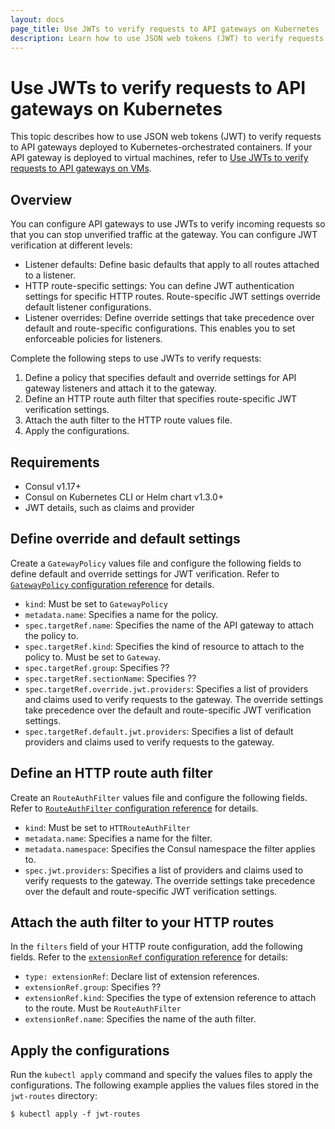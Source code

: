 ```yaml
---
layout: docs
page_title: Use JWTs to verify requests to API gateways on Kubernetes
description: Learn how to use JSON web tokens (JWT) to verify requests from external clients to listeners on an API gateway on Kubernetes-orchestrated networks.
---
```


# Use JWTs to verify requests to API gateways on Kubernetes

This topic describes how to use JSON web tokens (JWT) to verify requests to API gateways deployed to Kubernetes-orchestrated containers. If your API gateway is deployed to virtual machines, refer to [Use JWTs to verify requests to API gateways on VMs](/consu/docs/connect/gateways/api-gateway/secure-traffic/verify-jwts-vms).

## Overview
 
You can configure API gateways to use JWTs to verify incoming requests so that you can stop unverified traffic at the gateway. You can configure JWT verification at different levels:

- Listener defaults: Define basic defaults that apply to all routes attached to a listener.
- HTTP route-specific settings: You can define JWT authentication settings for specific HTTP routes. Route-specific JWT settings override default listener configurations. 
- Listener overrides: Define override settings that take precedence over default and route-specific configurations. This enables you to set enforceable policies for listeners.


Complete the following steps to use JWTs to verify requests:

1. Define a policy that specifies default and override settings for API gateway listeners and attach it to the gateway.   
1. Define an HTTP route auth filter that specifies route-specific JWT verification settings.
1. Attach the auth filter to the HTTP route values file. 
1. Apply the configurations. 


## Requirements

- Consul v1.17+
- Consul on Kubernetes CLI or Helm chart v1.3.0+
- JWT details, such as claims and provider

## Define override and default settings

Create a `GatewayPolicy` values file and configure the following fields to define default and override settings for JWT verification. Refer to [`GatewayPolicy` configuration reference](/consul/docs/connect/gateways/api-gateway/configuration/gatewaypolicy) for details.  

- `kind`: Must be set to `GatewayPolicy`
- `metadata.name`: Specifies a name for the policy.
- `spec.targetRef.name`: Specifies the name of the API gateway to attach the policy to.
- `spec.targetRef.kind`: Specifies the kind of resource to attach to the policy to. Must be set to `Gateway`. 
- `spec.targetRef.group`: Specifies ??
- `spec.targetRef.sectionName`: Specifies ??
- `spec.targetRef.override.jwt.providers`: Specifies a list of providers and claims used to verify requests to the gateway. The override settings take precedence over the default and route-specific JWT verification settings. 
- `spec.targetRef.default.jwt.providers`: Specifies a list of default providers and claims used to verify requests to the gateway. 

## Define an HTTP route auth filter

Create an `RouteAuthFilter` values file and configure the following fields. Refer to [`RouteAuthFilter` configuration reference](/consul/docs/connect/gateways/api-gateway/configuration/routeauthfilter) for details.  

- `kind`: Must be set to `HTTRouteAuthFilter`
- `metadata.name`: Specifies a name for the filter.
- `metadata.namespace`: Specifies the Consul namespace the filter applies to.
- `spec.jwt.providers`: Specifies a list of providers and claims used to verify requests to the gateway. The override settings take precedence over the default and route-specific JWT verification settings. 

## Attach the auth filter to your HTTP routes

In the `filters` field of your HTTP route configuration, add the following fields. Refer to the [`extensionRef` configuration reference](/consul/docs/connect/gateways/api-gateway/configuration/routes#rules-filters-extensionref) for details: 

- `type: extensionRef`: Declare list of extension references. 
- `extensionRef.group`: Specifies ??
- `extensionRef.kind`: Specifies the type of extension reference to attach to the route. Must be `RouteAuthFilter`
- `extensionRef.name`: Specifies the name of the auth filter. 

## Apply the configurations

Run the `kubectl apply` command and specify the values files to apply the configurations. The following example applies the values files stored in the `jwt-routes` directory:

```shell-session
$ kubectl apply -f jwt-routes
```

